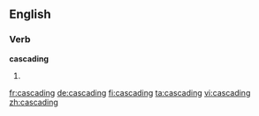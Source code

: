 ==English==

===Verb===
'''cascading'''

# {{present participle of|cascade}}

[[fr:cascading]]
[[de:cascading]]
[[fi:cascading]]
[[ta:cascading]]
[[vi:cascading]]
[[zh:cascading]]